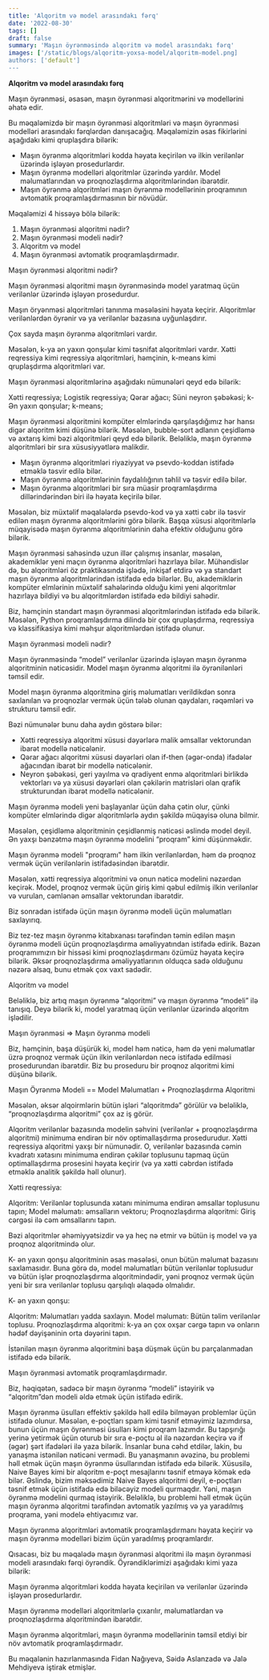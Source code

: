 ```yaml
---
title: 'Alqoritm və model arasındakı fərq'
date: '2022-08-30'
tags: []
draft: false
summary: 'Maşın öyrənməsində alqoritm və model arasındakı fərq'
images: ['/static/blogs/alqoritm-yoxsa-model/alqoritm-model.png]
authors: ['default']
---
```

**Alqoritm və model arasındakı fərq**

Maşın öyrənməsi, əsasən, maşın öyrənməsi alqoritmərini və modellərini əhatə edir.

Bu məqaləmizdə bir maşın öyrənməsi alqoritmləri və maşın öyrənməsi modelləri arasındakı fərqlərdən danışacağıq. Məqaləmizin əsas fikirlərini aşağıdakı kimi qruplaşdıra bilərik:

-   Maşın öyrənmə alqoritmləri kodda həyata keçirilən və ilkin verilənlər üzərində işləyən prosedurlardır.
-   Maşın öyrənmə modelləri alqoritmlər üzərində yardılır. Model məlumatlarından və proqnozlaşdırma alqoritmlərindən ibarətdir.
-   Maşın öyrənmə alqoritmləri maşın öyrənmə modellərinin proqramının avtomatik proqramlaşdırmasının bir növüdür.

Məqaləmizi 4 hissəyə bölə bilərik:

1.  Maşın öyrənməsi alqoritmi nədir?
2.  Maşın öyrənməsi modeli nədir?
3.  Alqoritm və model
4.  Maşın öyrənməsi avtomatik proqramlaşdırmadır.

Maşın öyrənməsi alqoritmi nədir?

Maşın öyrənməsi alqoritmi maşın öyrənməsində model yaratmaq üçün verilənlər üzərində işləyən prosedurdur.

Maşın öryənməsi alqoritmləri tanınma məsələsini həyata keçirir. Alqoritmlər verilənlərdən öyrənir və ya verilənlər bazasına uyğunlaşdırır.

Çox sayda maşın öyrənmə alqoritmləri vardır.

Məsələn, k-ya ən yaxın qonşular kimi təsnifat alqoritmləri vardır. Xətti reqressiya kimi reqressiya alqoritmləri, həmçinin, k-means kimi qruplaşdırma alqoritmləri var.

Maşın öyrənməsi alqoritmlərinə aşağıdakı nümunələri qeyd edə bilərik:

Xətti reqressiya; Logistik reqressiya; Qərar ağacı; Süni neyron şəbəkəsi; k- Ən yaxın qonşular; k-means;

Maşın öyrənməsi alqoritmini kompüter elmlərində qarşılaşdığımız hər hansı digər alqoritm kimi düşünə bilərik. Məsələn, bubble-sort adlanın çeşidləmə və axtarış kimi bəzi alqoritmləri qeyd edə bilərik. Beləliklə, maşın öyrənmə alqoritmləri bir sıra xüsusiyyətlərə malikdir.

-   Maşın öyrənmə alqoritmləri riyaziyyat və psevdo-koddan istifadə etməklə təsvir edilə bilər.
-   Maşın öyrənmə alqoritmlərinin faydalılığının təhlil və təsvir edilə bilər.
-   Maşın öyrənmə alqoritmləri bir sıra müasir proqramlaşdırma dillərindərindən biri ilə həyata keçirilə bilər.

Məsələn, biz müxtəlif məqalələrdə psevdo-kod və ya xətti cəbr ilə təsvir edilən maşın öyrənmə alqoritmlərini görə bilərik. Başqa xüsusi alqoritmlərlə müqayisədə maşın öyrənmə alqoritmlərinin daha efektiv olduğunu görə bilərik.

Maşın öyrənməsi sahəsində uzun illər çalışmış insanlar, məsələn, akademiklər yeni maçın öyrənmə alqoritmləri hazırlaya bilər. Mühəndislər də, bu alqoritmləri öz praktikasında işlədə, inkişaf etdirə və ya standart maşın öyrənmə alqoritmlərindən istifadə edə bilərlər. Bu, akademiklərin kompüter elmlərinin müxtəlif sahələrində olduğu kimi yeni alqoritmlər hazırlaya bildiyi və bu alqoritmlərdən istifadə edə bildiyi sahədir.

Biz, həmçinin standart maşın öyrənməsi alqoritmlərindən istifadə edə bilərik. Məsələn, Python proqramlaşdırma dilində bir çox qruplaşdırma, reqressiya və klassifikasiya kimi məhşur alqoritmlərdən istifadə olunur.

Maşın öyrənməsi modeli nədir?

Maşın öyrənməsində “model” verilənlər üzərində işləyən maşın öyrənmə alqoritminin nəticəsidir. Model maşın öyrənmə alqoritmi ilə öyrənilənləri təmsil edir.

Model maşın öyrənmə alqoritminə giriş məlumatları verildikdən sonra saxlanılan və proqnozlar vermək üçün tələb olunan qaydaları, rəqəmləri və strukturu təmsil edir.

Bəzi nümunələr bunu daha aydın göstərə bilər:

-   Xətti reqressiya alqoritmi xüsusi dəyərlərə malik əmsallar vektorundan ibarət modellə nəticələnir.
-   Qərar ağacı alqoritmi xüsusi dəyərləri olan if-then (əgər-onda) ifadələr ağacından ibarət bir modellə nəticələnir.
-   Neyron şəbəkəsi, geri yayılma və qradiyent enmə alqoritmləri birlikdə vektorları və ya xüsusi dəyərləri olan çəkilərin matrisləri olan qrafik strukturundan ibarət modellə nəticələnir.

Maşın öyrənmə modeli yeni başlayanlar üçün daha çətin olur, çünki kompüter elmlərində digər alqoritmlərlə aydın şəkildə müqayisə oluna bilmir.

Məsələn, çeşidləmə alqoritminin çeşidlənmiş nəticəsi əslində model deyil. Ən yaxşı bənzətmə maşın öyrənmə modelini “proqram” kimi düşünməkdir.

Maşın öyrənmə modeli "proqramı" həm ilkin verilənlərdən, həm də proqnoz vermək üçün verilənlərin istifadəsindən ibarətdir.

Məsələn, xətti reqressiya alqoritmini və onun nəticə modelini nəzərdən keçirək. Model, proqnoz vermək üçün giriş kimi qəbul edilmiş ilkin verilənlər və vurulan, cəmlənən əmsallar vektorundan ibarətdir.

Biz sonradan istifadə üçün maşın öyrənmə modeli üçün məlumatları saxlayırıq.

Biz tez-tez maşın öyrənmə kitabxanası tərəfindən təmin edilən maşın öyrənmə modeli üçün proqnozlaşdırma əməliyyatından istifadə edirik. Bəzən proqramımızın bir hissəsi kimi proqnozlaşdırmanı özümüz həyata keçirə bilərik. Əksər proqnozlaşdırma əməliyyatlarının olduqca sadə olduğunu nəzərə alsaq, bunu etmək çox vaxt sadədir.

Alqoritm və model

Beləliklə, biz artıq maşın öyrənmə “alqoritmi” və maşın öyrənmə “modeli” ilə tanışıq. Deyə bilərik ki, model yaratmaq üçün verilənlər üzərində alqoritm işlədilir.

Maşın öyrənməsi ⇒ Maşın öyrənmə modeli

Biz, həmçinin, başa düşürük ki, model həm nəticə, həm də yeni məlumatlar üzrə proqnoz vermək üçün ilkin verilənlərdən necə istifadə edilməsi prosedurundan ibarətdir. Biz bu proseduru bir proqnoz alqoritmi kimi düşünə bilərik.

Maşın Öyrənmə Modeli == Model Məlumatları + Proqnozlaşdırma Alqoritmi

Məsələn, əksər alqoirmlərin bütün işləri “alqoritmdə” görülür və beləliklə, “proqnozlaşdırma alqoritmi” çox az iş görür.

Alqoritm verilənlər bazasında modelin səhvini (verilənlər + proqnozlaşdırma alqoritmi) minimuma endirən bir növ optimallaşdırma prosedurudur. Xətti reqressiya alqoritmi yaxşı bir nümunədir. O, verilənlər bazasında cəmin kvadratı xətasını minimuma endirən çəkilər toplusunu tapmaq üçün optimallaşdırma prosesini həyata keçirir (və ya xətti cəbrdən istifadə etməklə analitik şəkildə həll olunur).

Xətti reqressiya:

Alqoritm: Verilənlər toplusunda xətanı minimuma endirən əmsallar toplusunu tapın; Model məlumatı: əmsalların vektoru; Proqnozlaşdırma alqoritmi: Giriş cərgəsi ilə cəm əmsallarını tapın.

Bəzi alqoritmlər əhəmiyyətsizdir və ya heç nə etmir və bütün iş model və ya proqnoz alqoritmində olur.

K- ən yaxın qonşu alqoritminin əsas məsələsi, onun bütün məlumat bazasını saxlamasıdır. Buna görə də, model məlumatları bütün verilənlər toplusudur və bütün işlər proqnozlaşdırma alqoritmindədir, yəni proqnoz vermək üçün yeni bir sıra verilənlər toplusu qarşılıqlı əlaqədə olmalıdır.

K- ən yaxın qonşu:

Alqoritm: Məlumatları yadda saxlayın. Model məlumatı: Bütün təlim verilənlər toplusu. Proqnozlaşdırma alqoritmi: k-ya ən çox oxşar cərgə tapın və onların hədəf dəyişəninin orta dəyərini tapın.

İstənilən maşın öyrənmə alqoritmini başa düşmək üçün bu parçalanmadan istifadə edə bilərik.

Maşın öyrənməsi avtomatik proqramlaşdırmadır.

Biz, həqiqətən, sadəcə bir maşın öyrənmə “modeli” istəyirik və “alqoritm”dən modeli əldə etmək üçün istifadə edirik.

Maşın öyrənmə üsulları effektiv şəkildə həll edilə bilməyən problemlər üçün istifadə olunur. Məsələn, e-poçtları spam kimi təsnif etməyimiz lazımdırsa, bunun üçün maşın öyrənməsi üsulları kimi proqram lazımdır. Bu tapşırığı yerinə yetirmək üçün oturub bir sıra e-poçtu əl ilə nəzərdən keçirə və if (əgər) şərt ifadələri ilə yaza bilərik. İnsanlar buna cəhd etdilər, lakin, bu yanaşma istənilən nəticəni vermədi. Bu yanaşmanın əvəzinə, bu problemi həll etmək üçün maşın öyrənmə üsullarından istifadə edə bilərik. Xüsusilə, Naive Bayes kimi bir alqoritm e-poçt mesajlarını təsnif etməyə kömək edə bilər. Əslində, bizim məksədimiz Naive Bayes alqoritmi deyil, e-poçtları təsnif etmək üçün istifadə edə biləcəyiz modeli qurmaqdır. Yəni, maşın öyrənmə modelini qurmaq istəyirik. Beləliklə, bu problemi həll etmək üçün maşın öyrənmə alqoritmi tərəfindən avtomatik yazılmış və ya yaradılmış proqrama, yəni modelə ehtiyacımız var.

Maşın öyrənmə alqoritmləri avtomatik proqramlaşdırmanı həyata keçirir və maşın öyrənmə modelləri bizim üçün yaradılmış proqramlardır.

Qısacası, biz bu məqalədə maşın öyrənməsi alqoritmi ilə maşın öyrənməsi modeli arasındakı fərqi öyrəndik. Öyrəndiklərimizi aşağıdakı kimi yaza bilərik:

Maşın öyrənmə alqoritmləri kodda həyata keçirilən və verilənlər üzərində işləyən prosedurlardır.

Maşın öyrənmə modelləri alqoritmlərlə çıxarılır, məlumatlardan və proqnozlaşdırma alqoritmindən ibarətdir.

Maşın öyrənmə alqoritmləri, maşın öyrənmə modellərinin təmsil etdiyi bir növ avtomatik proqramlaşdırmadır.

Bu məqalənin hazırlanmasında Fidan Nağıyeva, Səidə Aslanzadə və Jalə Mehdiyeva iştirak etmişlər.
